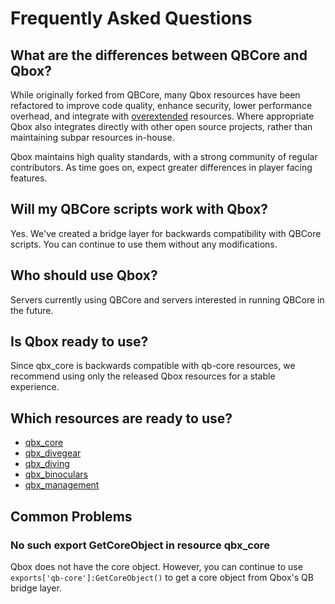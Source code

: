 # Frequently Asked Questions

## What are the differences between QBCore and Qbox?

While originally forked from QBCore, many Qbox resources have been refactored to improve code quality, enhance security, lower performance overhead, and integrate with [overextended](https://overextended.dev) resources.
Where appropriate Qbox also integrates directly with other open source projects, rather than maintaining subpar resources in-house.

Qbox maintains high quality standards, with a strong community of regular contributors.
As time goes on, expect greater differences in player facing features.

## Will my QBCore scripts work with Qbox?

Yes. We've created a bridge layer for backwards compatibility with QBCore scripts. You can continue to use them without any modifications.

## Who should use Qbox?

Servers currently using QBCore and servers interested in running QBCore in the future.

## Is Qbox ready to use?

Since qbx_core is backwards compatible with qb-core resources, we recommend using only the released Qbox resources for a stable experience.

## Which resources are ready to use?

- [qbx_core](./resources/qbx_core)
- [qbx_divegear](./resources/qbx_divegear)
- [qbx_diving](./resources/qbx_diving)
- [qbx_binoculars](./resources/qbx_binoculars)
- [qbx_management](./resources/qbx_management)

## Common Problems

### No such export GetCoreObject in resource qbx_core

Qbox does not have the core object. However, you can continue to use `exports['qb-core']:GetCoreObject()` to get a core object from Qbox's QB bridge layer.
